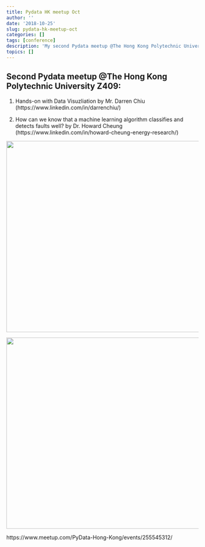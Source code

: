 ```yaml
---
title: Pydata HK meetup Oct
author: ''
date: '2018-10-25'
slug: pydata-hk-meetup-oct
categories: []
tags: [conference]
description: 'My second Pydata meetup @The Hong Kong Polytechnic University'
topics: []
---
```


## Second Pydata meetup @The Hong Kong Polytechnic University Z409:

1. Hands-on with Data Visuzliation by Mr. Darren Chiu (https://www.linkedin.com/in/darrenchiu/)

2. How can we know that a machine learning algorithm classifies and detects faults well? by Dr. Howard Cheung (https://www.linkedin.com/in/howard-cheung-energy-research/)



![](/post\pydata-hk-meetup-oct/IMG_1239.jpg){width=700px height=500px}

![](/post\pydata-hk-meetup-oct/IMG_0972.jpeg){width=700px height=500px}

https://www.meetup.com/PyData-Hong-Kong/events/255545312/

